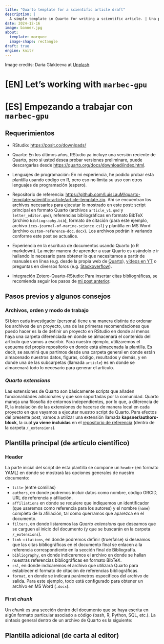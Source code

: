 ```yaml
---
title: "Quarto template for a scientific article draft"
description: |
  A simple template in Quarto for writing a scientific article. | Una plantilla simple en Quarto para redactar un artículo científico.
date: 2024-12-16
image: banner.jpg
about: 
  template: marquee
  image-shape: rectangle
draft: true
engine: knitr
---
```


Image credits: Daria Glakteeva at [Unplash](https://unsplash.com/photos/a-person-typing-on-a-laptop-on-a-desk-2w0IdiEI-hg?utm_content=creditShareLink&utm_medium=referral&utm_source=unsplash)

# [EN] Let's working with `marbec-gpu`



# [ES] Empezando a trabajar con `marbec-gpu`

## Requerimientos

* RStudio: <https://posit.co/downloads/>

* Quarto: En los últimos años, RStudio ya incluye una versión reciente de Quarto, pero si usted desea probar versiones preliminare, puede descargarlas desde <https://quarto.org/docs/download/index.html>.

* Lenguajes de programación: En mi experiencia, he podido probar esta plantilla usando código en R, pero eso no limita su uso con otros lenguajes de programación (espero).

* Repositorio de referencia: <https://github.com/LuisLauM/quarto-template-scientific-article/article-template.zip>. Ahí se encuentran los archivos necesarios para ejecutar lo mostrado en este post: script principal en formato Quarto (archivos `article_v1.qmd` y `letter_editor.qmd`), referencias bibliográficas en formato BibTeX (archivo `bibliography.bib`), formato de citación (para este ejemplo, archivo `ices-journal-of-marine-science.csl`) y plantilla en MS Word (archivo `custom-reference-doc.docx`). Los archivos podrán ir variando conforme este post se actualice.

* Experiencia en la escritura de documentos usando Quarto (o R markdown). La mejor manera de aprender a usar Quarto es usándolo e ir hallando lo necesario para obtener lo que necesitamos a partir de manuales en línea (e.g. desde la propia web de [Quarto](https://quarto.org/)), [vídeos en YT](https://youtu.be/_f3latmOhew?feature=shared) o preguntas en diversos foros (e.g. [Stackoverflow](https://stackoverflow.com/questions/tagged/quarto)).

* Integración Zotero-Quarto-RStudio: Para insertar citas bibliográficas, se recomienda seguir los pasos de [mi post anterior]().

## Pasos previos y algunos consejos

### Archivos, orden y modo de trabajo

Si bien cada investigador (persona) tiene una manera distinta de ordenar los archivos de un proyecto, una de las primeras recomendaciones que puedo hacer es la de definir un proyecto en RStudio en donde al menos haya una carpeta diferenciada en donde se almacenará el contenido del artículo que vamos a escribir. Para nuestro ejemplo, utilizaremos el esquema del propio repositorio en donde está almacenada la plantilla. Es decir, se asumirá que partimos desde una carpeta general en donde están almacenado nuestros datos, figuras, código, resultados y demás, y en donde una de las subcarpetas (llamada `article`) es en donde se almacenará todo lo necesario para generar el artículo. 

### *Quarto extensions*

Las extensiones de Quarto son básicamente scripts que añaden funcionalidades adicionales y que son soportadas por la comunidad. Quarto maneja una filosofía de entornos independientes, por lo que, a diferencia de R, la instalación de las extensiones de hacerse de manera local en cada proyecto en que vayamos a ejecutar nuestro script de Quarto. Para efectos del presente post, vamos a utilizar una extensión llamada **kapsner/authors-block**, la cual **ya viene incluidas** en el [repositorio de referencia](https://github.com/LuisLauM/quarto-template-scientific-article/article-template.zip) (dentro de la carpeta `/_extensions`). 

## Plantilla principal (de artículo científico)

### Header

La parte inicial del script de esta plantilla se compone un `header` (en formato YAML) en donde se mostrará las opciones generales de nuestro documento:

* `title` (entre comillas)
* `authors`, en donde podremos incluir datos como nombre, código ORCID, URL de referencia y afiliación. 
* `affiliations` en donde se requiere que indiquemos un identificador (que usaremos como referencia para los autores) y el nombre (`name`) completo de la afiliación, tal como querramos que aparezca en el documento. 
* `filters`, en donde listaremos las *Quarto extensions* que deseamos que se carguen al inicio del documento (y que se buscarán en la carpeta `/_extensions`).
* `link-citations`, en donde podremos definir (true/false) si deseamos que las citas bibliográficas en el documento final se enlacen a la referencia correspondiente en la sección final de Bibliografía.
* `bibliography`, en donde indicaremos el archivo en donde se hallan nuestras referencias bibliográficas en formato BibTeX.
* `csl`, en donde indicaremos el archivo que utilizará Quarto para establecer el formato de citación de referencias bibliográficas.
* `format`, en donde se indicará parámetros específicos del archivo de salida. Para este ejemplo, todo está configurado para obtener un archivo en MS Word (`.docx`).


### First *chunk*

Un *chunk* es una sección dentro del documento que se haya escrita en algún formato particular asociado a código (bash, R, Python, SQL, etc.). La sintaxis general dentro de un archivo de Quarto es la siguiente:





## Plantilla adicional (de carta al editor)
